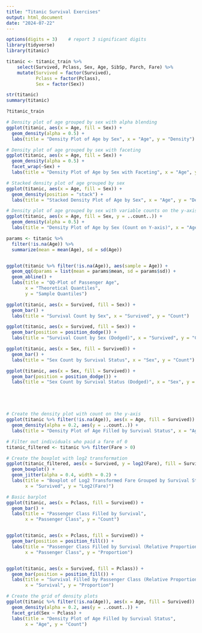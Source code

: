 ---
title: "Titanic Survival Exercises"
output: html_document
date: "2024-07-22"
---

```{r}
options(digits = 3)    # report 3 significant digits
library(tidyverse)
library(titanic)

titanic <- titanic_train %>%
    select(Survived, Pclass, Sex, Age, SibSp, Parch, Fare) %>%
    mutate(Survived = factor(Survived),
           Pclass = factor(Pclass),
           Sex = factor(Sex))
```

```{r}
str(titanic)
summary(titanic)

```


```{r}
?titanic_train

```

```{r}
# Density plot of age grouped by sex with alpha blending
ggplot(titanic, aes(x = Age, fill = Sex)) +
  geom_density(alpha = 0.5) +
  labs(title = "Density Plot of Age by Sex", x = "Age", y = "Density")

# Density plot of age grouped by sex with faceting
ggplot(titanic, aes(x = Age, fill = Sex)) +
  geom_density(alpha = 0.5) +
  facet_wrap(~Sex) +
  labs(title = "Density Plot of Age by Sex with Faceting", x = "Age", y = "Density")

# Stacked density plot of age grouped by sex
ggplot(titanic, aes(x = Age, fill = Sex)) +
  geom_density(position = "stack") +
  labs(title = "Stacked Density Plot of Age by Sex", x = "Age", y = "Density")

# Density plot of age grouped by sex with variable counts on the y-axis
ggplot(titanic, aes(x = Age, fill = Sex, y = ..count..)) +
  geom_density(alpha = 0.5) +
  labs(title = "Density Plot of Age by Sex (Count on Y-axis)", x = "Age", y = "Count")
```

```{r}
params <- titanic %>%
  filter(!is.na(Age)) %>%
  summarize(mean = mean(Age), sd = sd(Age))


ggplot(titanic %>% filter(!is.na(Age)), aes(sample = Age)) +
  geom_qq(dparams = list(mean = params$mean, sd = params$sd)) +
  geom_abline() +
  labs(title = "QQ-Plot of Passenger Age",
       x = "Theoretical Quantiles",
       y = "Sample Quantiles")

```

```{r}
ggplot(titanic, aes(x = Survived, fill = Sex)) +
  geom_bar() +
  labs(title = "Survival Count by Sex", x = "Survived", y = "Count")

ggplot(titanic, aes(x = Survived, fill = Sex)) +
  geom_bar(position = position_dodge()) +
  labs(title = "Survival Count by Sex (Dodged)", x = "Survived", y = "Count")

ggplot(titanic, aes(x = Sex, fill = Survived)) +
  geom_bar() +
  labs(title = "Sex Count by Survival Status", x = "Sex", y = "Count")

ggplot(titanic, aes(x = Sex, fill = Survived)) +
  geom_bar(position = position_dodge()) +
  labs(title = "Sex Count by Survival Status (Dodged)", x = "Sex", y = "Count")






```


```{r}
# Create the density plot with count on the y-axis
ggplot(titanic %>% filter(!is.na(Age)), aes(x = Age, fill = Survived)) +
  geom_density(alpha = 0.2, aes(y = ..count..)) +
  labs(title = "Density Plot of Age Filled by Survival Status", x = "Age", y = "Count")
```

```{r}
# Filter out individuals who paid a fare of 0
titanic_filtered <- titanic %>% filter(Fare > 0)

# Create the boxplot with log2 transformation
ggplot(titanic_filtered, aes(x = Survived, y = log2(Fare), fill = Survived)) +
  geom_boxplot() +
  geom_jitter(alpha = 0.4, width = 0.2) +
  labs(title = "Boxplot of Log2 Transformed Fare Grouped by Survival Status",
       x = "Survived", y = "Log2(Fare)")
```

```{r}
# Basic barplot
ggplot(titanic, aes(x = Pclass, fill = Survived)) +
  geom_bar() +
  labs(title = "Passenger Class Filled by Survival",
       x = "Passenger Class", y = "Count")


ggplot(titanic, aes(x = Pclass, fill = Survived)) +
  geom_bar(position = position_fill()) +
  labs(title = "Passenger Class Filled by Survival (Relative Proportions)",
       x = "Passenger Class", y = "Proportion")


ggplot(titanic, aes(x = Survived, fill = Pclass)) +
  geom_bar(position = position_fill()) +
  labs(title = "Survival Filled by Passenger Class (Relative Proportions)",
       x = "Survival", y = "Proportion")

```

```{r}
# Create the grid of density plots
ggplot(titanic %>% filter(!is.na(Age)), aes(x = Age, fill = Survived)) +
  geom_density(alpha = 0.2, aes(y = ..count..)) +
  facet_grid(Sex ~ Pclass) +
  labs(title = "Density Plot of Age Filled by Survival Status",
       x = "Age", y = "Count")
```








